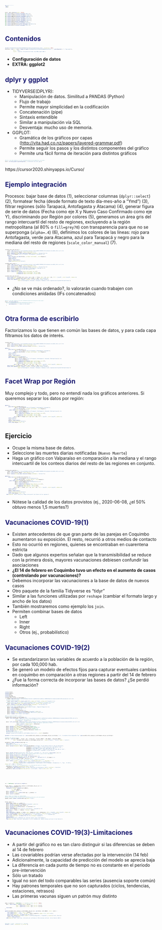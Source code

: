 ```yaml
---
title: "Curso Introductorio al uso de R Studio- Clase 4"
output:
  ioslides_presentation:
    autosize: true
    transition: slower
    logo: logo.png
    code_folding: hide
    toc_float: TRUE 
---
```


<style>
.superbigimage{
    overflow-y:scroll;
    white-space: nowrap;
}
.superbigimage img{
    overflow-y: scroll;
    overflow-x: hidden;
}
.p {
  text-align: right;
}
.reveal section p {
    font-size: 0.5em;
}
.reveal .slides section .slideContent ui li{
    font-size: 0.6em;
    color: red;
}
.reveal section pre code {
    font-size: 0.6em;
}
.future-steps {
  color: MidnightBlue;
}
.otro {
  color: Teal;
}
.Advertencia {
  color: Crimson;
}
code.r{
  font-size: 3px;
}
pre {
  white-space: pre !important;
  overflow-y: scroll !important;
  max-height: 10vh !important;
  font-size: 1px;
}
.small-code pre code {
  font-size: 0.8em;
}
.codefont pre {
    font-size: 2px;
    line-height: 1px;
}
.gdbar img {
    width: 500px !important;
    height: 150px !important;
    margin: 10px 10px;
}
.gdbar {
    width: 550px !important;
    height: 175px !important;
}
slides > slide:not(.nobackground):before {
    right: 0px;    
    width: 200px;
    height: 70px;
    background-size: 1px 1px;
    padding: 0px 0;
}
.forceBreak { -webkit-column-break-after: always; break-after: column; }
slides > slide {
  overflow-x: auto !important;
  overflow-y: auto !important;
}
</style>
<script>
slides > slide:not(.nobackground):before {
  background: none;
}
</script>


```r
knitr::opts_chunk$set(echo = FALSE)
if(!require(dplyr)){install.packages("dplyr")}
if(!require(readxl)){install.packages("readxl")}
if(!require(ggplot2)){install.packages("ggplot2")}
if(!require(tidyr)){install.packages("tidyr")}
if(!require(plotly)){install.packages("plotly")}
if(!require(sjPlot)){install.packages("sjPlot")}
if(!require(lmtest)){install.packages("lmtest")}
if(!require(plm)){install.packages("plm")}
if(!require(broom)){install.packages("broom")}
if(!require(kableExtra)){install.packages("kableExtra")}
if(!require(knitr)){install.packages("knitr")}

```

## Contenidos{.future-steps}

```r
unlink('0c963a043f92e3c567b6afb48d406df5a2f38f5c/presentacion4_cache', recursive = TRUE)
htmltools::img(src = knitr::image_uri(gsub("0c963a043f92e3c567b6afb48d406df5a2f38f5c/","",paste0(getwd(),"/","logo.png"))), 
               alt = 'logo', 
               style = 'opacity: 0.8;position:fixed; top:100%;right:100%')
```

- **Configuración de datos**
- **EXTRA: ggplot2**

## dplyr y ggplot {.future-steps .smaller}

- TIDYVERSE(DPLYR):
  - Manipulación de datos. Similitud a PANDAS (Python)
  - Flujo de trabajo
  - Permite mayor simplicidad en la codificación
  - Concatenación (pipe)
  - Sintaxis entendible
  - Similar a manipulación vía SQL
  - Desventaja: mucho uso de memoria.
- GGPLOT:
  - Gramática de los gráficos por capas (<http://vita.had.co.nz/papers/layered-grammar.pdf>)
  - Permite seguir los pasos y los distintos componentes del gráfico
  - Permite una fácil forma de iteración para distintos gráficos

```r
#knitr::include_graphics("G:/Mi unidad/Alvacast/Curso/Importar_xlsx.png")
knitr::include_graphics(paste0(getwd(),"/rstudioconf_ohi_hex.jpg"))
```

::: notes
https://cursor2020.shinyapps.io/Curso/
::: 

## Ejemplo integración {.future-steps .smaller}

Procesos: bajar base de datos (1), seleccionar columnas (`dplyr::select`) (2), formatear fecha (desde formato de texto día-mes-año a "Ymd") (3), filtrar regiones (sólo Tarapacá, Antofagasta y Atacama) (4), generar figura de serie de datos (Fecha como eje X y Nuevo Caso Confirmado como eje Y), discriminando por Región por colores (5), generamos un área gris del rango intercuartil del resto de regiones, excluyendo a la región metropolitana (al 80% o `fill=grey70`) con transparencia para que no se superponga (`alpha=.4`) (6), definimos los colores de las líneas: rojo para Antofagasta, verde para Atacama, azul para Tarapacá y negro para la mediana del resto de regiones (`scale_color_manual`) (7).

```r
covid19_chile_ant_ata_tar <- 
    readr::read_csv("https://raw.githubusercontent.com/ivanMSC/COVID19_Chile/master/covid19_chile.csv") %>% 
    dplyr::select(Fecha, Region, `Nuevo Confirmado`) %>%
    dplyr::mutate(Fecha=as.Date.character(Fecha,tryFormats = "%d-%m-%Y")) %>% 
    dplyr::filter(Region %in% c("Tarapacá","Antofagasta","Atacama")) %>% 
    ggplot()+
      geom_line(aes(x=as.Date(Fecha), y=`Nuevo Confirmado`, color=Region))+
      scale_x_date()+
      xlab("Fecha")+
      sjPlot::theme_blank()+
      theme(legend.position="bottom")

covid19_chile_resto <-
    readr::read_csv("https://raw.githubusercontent.com/ivanMSC/COVID19_Chile/master/covid19_chile.csv") %>% 
    dplyr::select(Fecha, Region, `Nuevo Confirmado`) %>%
    dplyr::mutate(Fecha=as.Date.character(Fecha,tryFormats = "%d-%m-%Y")) %>% 
    dplyr::filter(!Region %in% c("Tarapacá","Antofagasta","Atacama")) %>% 
    dplyr::filter(!Region %in% c("Metropolitana")) %>% 
    dplyr::group_by(Fecha)%>% 
    dplyr::summarise(mdn=median(`Nuevo Confirmado`,na.rm=T),
                     q1=quantile(`Nuevo Confirmado`,.25,na.rm=T),
                     q3=quantile(`Nuevo Confirmado`,.75,na.rm=T))

covid19_chile_ant_ata_tar+ 
    geom_ribbon(data= covid19_chile_resto, aes(y= mdn, x= Fecha, ymin = q1, ymax = q3), fill = "grey70", color="grey70", alpha=.4)+
    geom_line(data= covid19_chile_resto, aes(x= Fecha, y= mdn, color="black"))+
    scale_color_manual(name= "Región", values = c("red","green","blue","black"), 
                       label=c("Antofagasta","Atacama","Tarapacá","Mediana (resto regiones\nexcluyendo Metropolitana)"))
```

- ¿No se ve más ordenado?, lo valorarán cuando trabajen con condiciones anidadas (IFs concatenados)

```r
#knitr::include_graphics("G:/Mi unidad/Alvacast/Curso/Ejercicio15.png")
knitr::include_graphics(
  #gsub("0c963a043f92e3c567b6afb48d406df5a2f38f5c/","",
       paste0(getwd(),"/","pipe_vs_rest.png")
  )
```


## Otra forma de escribirlo {.future-steps .smaller}

Factorizamos lo que tienen en común las bases de datos, y para cada capa filtramos los datos de interés.

```r
covid19_chile <-
    readr::read_csv("https://raw.githubusercontent.com/ivanMSC/COVID19_Chile/master/covid19_chile.csv") %>% 
    dplyr::select(Fecha, Region, `Nuevo Confirmado`) %>%
    dplyr::mutate(Fecha=as.Date.character(Fecha,tryFormats = "%d-%m-%Y"))

ggplot()+
      geom_line(data=covid19_chile %>% 
                  dplyr::filter(Region %in% c("Tarapacá","Antofagasta","Atacama")),
                aes(x=as.Date(Fecha), y=`Nuevo Confirmado`, color=Region))+
      scale_x_date()+
      xlab("Fecha")+
      sjPlot::theme_blank()+
      theme(legend.position="bottom")+
      geom_ribbon(data= covid19_chile %>% 
                  dplyr::filter(!Region %in% c("Tarapacá","Antofagasta","Atacama","Metropolitana")) %>% 
                  dplyr::group_by(Fecha)%>% 
                  dplyr::summarise(mdn=median(`Nuevo Confirmado`,na.rm=T),
                     q1=quantile(`Nuevo Confirmado`,.25,na.rm=T),
                     q3=quantile(`Nuevo Confirmado`,.75,na.rm=T)), 
                aes(y= mdn, x= Fecha, ymin = q1, ymax = q3), fill = "grey70", color="grey70", alpha=.4)+
    geom_line(data= covid19_chile_resto, aes(x= Fecha, y= mdn,color="black"))+
    scale_color_manual(name= "Región", values = c("red","green","blue","black"), 
                       label=c("Antofagasta","Atacama","Tarapacá","Mediana (resto regiones\nexcluyendo Metropolitana)"))
```

## Facet Wrap por Región {.future-steps .smaller}

Muy complejo y todo, pero no entendí nada los gráficos anteriores. Si queremos separar los datos por región:

```r
ggplot()+
      geom_line(data=covid19_chile %>% 
                  dplyr::filter(Region %in% c("Tarapacá","Antofagasta","Atacama")),
                aes(x=as.Date(Fecha), y=`Nuevo Confirmado`, color=Region))+
        geom_ribbon(data= covid19_chile %>% 
                  dplyr::filter(!Region %in% c("Tarapacá","Antofagasta","Atacama","Metropolitana")) %>% 
                  dplyr::group_by(Fecha)%>% 
                  dplyr::summarise(mdn=median(`Nuevo Confirmado`,na.rm=T),
                     q1=quantile(`Nuevo Confirmado`,.25,na.rm=T),
                     q3=quantile(`Nuevo Confirmado`,.75,na.rm=T)), 
                aes(y= mdn, x= Fecha, ymin = q1, ymax = q3), fill = "grey70", color="grey70", alpha=.4)+
      scale_x_date()+
      xlab("Fecha")+
      sjPlot::theme_blank()+
      theme(legend.position="bottom")+
      facet_wrap(~Region, ncol = 1)
```


## Ejercicio

- Ocupe la misma base de datos.
- Seleccione las muertes diarias notificadas (`Nuevo Muerte`)
- Haga un gráfico con Valparaíso en comparación a la mediana y el rango intercuartil de los conteos diarios del resto de las regiones en conjunto.

```r

covid19_chile_muertes <-
    readr::read_csv("https://raw.githubusercontent.com/ivanMSC/COVID19_Chile/master/covid19_chile.csv") %>% 
    dplyr::select(Fecha, Region, `Nuevo Muerte`) %>%
    dplyr::mutate(Fecha=as.Date.character(Fecha,tryFormats = "%d-%m-%Y"))

ggplot()+
      geom_line(data=covid19_chile_muertes %>% 
                  dplyr::filter(Region %in% c("Valparaíso")),
                aes(x=as.Date(Fecha), y=`Nuevo Muerte`, color=Region))+
        geom_ribbon(data= covid19_chile_muertes %>% 
                  dplyr::filter(!Region %in% c("Valparaíso")) %>% 
                  dplyr::group_by(Fecha)%>% 
                  dplyr::summarise(mdn=median(`Nuevo Muerte`,na.rm=T),
                     q1=quantile(`Nuevo Muerte`,.25,na.rm=T),
                     q3=quantile(`Nuevo Muerte`,.75,na.rm=T)), 
                aes(y= mdn, x= Fecha, ymin = q1, ymax = q3), fill = "grey70", color="grey70", alpha=.4)+
      scale_x_date()+
      xlab("Fecha")+
      sjPlot::theme_blank()+
      theme(legend.position="bottom")+
      facet_wrap(~Region, ncol = 1)+
  labs(caption= "Nota. Área gris, Rango intercuartil del Resto de las regiones")
```

- Nótese la calidad de los datos provistos (ej., 2020-06-08, ¿el 50% obtuvo menos 1,5 muertes?)

## Vacunaciones COVID-19(1) {.future-steps .smaller}

- Existen antecedentes de que gran parte de las parejas en Coquimbo aumentaron su exposición. El resto, recurrió a otros medios de contacto
- Esto no ocurrió en regiones, quienes se encontraban en cuarentena estricta
- Dado que algunos expertos señalan que la transmisibilidad se reduce con la primera dosis, mayores vacunaciones debiesen confundir las asociaciones 
- **¿El 14 de febrero en Coquimbo tuvo un efecto en el aumento de casos (controlando por vacunaciones)?**
- Debemos incorporar las vacunaciones a la base de datos de nuevos casos
- Otro paquete de la familia Tidyverse es "tidyr"
- Similar a las funciones utilizadas por `reshape` (cambiar el formato largo y ancho de los datos)
- También mostraremos como ejemplo los `join`.
- Permiten combinar bases de datos
  - Left
  - Inner
  - Right
  - Otros (ej., probabilístico)

## Vacunaciones COVID-19(2) {.future-steps .smaller}
- Se estandarizaron las variables de acuerdo a la población de la región, por cada 100,000 hab.
- Se generó un modelo de efectos fijos para capturar eventuales cambios en coquimbo en comparación a otras regiones a partir del 14 de febrero
- ¿Fue la forma correcta de incorporar las bases de datos? ¿Se perdió información?

```r
library(tidyr)
library(lmtest)
library(plm)
library(broom)
library(kableExtra)
covid19_chile_vacuna_vs_confirmados <-
    readr::read_csv("https://raw.githubusercontent.com/MinCiencia/Datos-COVID19/master/output/producto76/vacunacion.csv") %>%
  #Formato largo de fechas
    tidyr::pivot_longer(cols=starts_with("20"), names_to="fecha", values_to="recuento") %>% 
  #Formato ancho por tipo de dosis (diferenciando primera y segunda en columnas distintas)
    tidyr::pivot_wider(names_from=starts_with("Dosis"), values_from="recuento") %>% 
    dplyr::mutate(fecha=as.Date.character(fecha,tryFormats = "%Y-%m-%d")) %>% 
  # Unir con la base de datos de casos por Región
    dplyr::left_join(covid19_chile, by=c("fecha"="Fecha", "Region"="Region")) %>% 
    dplyr::filter(Region!="Total") %>% 
    dplyr::select(-Segunda) %>% 
    dplyr::filter(!is.na(Primera)) %>% 
    dplyr::mutate(met=factor(ifelse(Region=="Coquimbo",1,0))) %>% 
    dplyr::mutate(txtime=factor(ifelse(fecha>="2021-02-14",1,0))) %>% 
    dplyr::rename("conf"="Nuevo Confirmado")

#Base de datos de PCR's y UCI's
covid19_chile_vacuna_vs_confirmados %>%     
  dplyr::left_join(readr::read_csv("https://raw.githubusercontent.com/MinCiencia/Datos-COVID19/master/output/producto7/PCR_std.csv"), 
                   #Los criterios para parear es la Región(i) y la fecha(t) 
                   by=c("Region", "fecha")) %>% 
  dplyr::left_join(readr::read_csv("https://raw.githubusercontent.com/MinCiencia/Datos-COVID19/master/output/producto8/UCI_std.csv") %>% 
                     #sacar variables redundantes: código de región, población y número
                     dplyr::select(-`Codigo region`,-Poblacion), 
                   by=c("Region", "fecha")) %>% 
  dplyr::mutate(conf_100mil=(conf/Poblacion)*100000) %>% 
  dplyr::mutate(Primera_100mil= (Primera/Poblacion)*100000) %>% 
  dplyr::mutate(PCR_100mil= (numero.x/Poblacion)*100000) %>% 
  dplyr::mutate(Hosp_UCI_100mil= (numero.y/Poblacion)*100000) %>% 
  as.data.frame() %>% 
  #Para definir la base de datos
  assign("covid19_chile_vacuna_vs_confirmados_std_pcr_uci",., envir=.GlobalEnv)

paste0("La fecha mínima pareada fue ",min(covid19_chile_vacuna_vs_confirmados_std_pcr_uci$fecha),";\n", "La máxima fecha disponible fue ",max(covid19_chile_vacuna_vs_confirmados_std_pcr_uci$fecha))    

# Modelo de efectos fijos
did.reg <- plm(conf_100mil ~ txtime + met + txtime:met + Primera_100mil + PCR_100mil + Hosp_UCI_100mil, 
               data = covid19_chile_vacuna_vs_confirmados_std_pcr_uci,  index=c("Region", "fecha"), model = "within")

parameters::model_parameters(did.reg) %>% 
  data.frame() %>% 
  #Cambiamos los nombres de las variables
  dplyr::mutate(Parameter= dplyr::case_when(Parameter=="txtime1"~"14 de Febrero hasta el día de obtención",
                                       Parameter=="Primera_100mil"~"Primera dosis por cada 100 mil hab.",
                                       Parameter=="PCR_100mil"~"PCR's por cada 100 mil hab.",
                                       Parameter=="Hosp_UCI_100mil"~"Hospitalizaciones por cada 100 mil hab.",
                                       Parameter=="txtime1:met1"~"Coquimbo x 14 de Febrero"
                                       )) %>% 
  dplyr::mutate_at(vars("Coefficient","SE","CI_low", "CI_high","t", "df_error"), funs(round(.,2))) %>% 
  #Aproximamos a 3, de manera que los interesados puedan ver el valor p con 3 decimales
  dplyr::mutate_at(vars("p"), funs(round(.,3))) %>% 
  dplyr::mutate(p=ifelse(p<0.001,"<0.001",as.character(p))) %>% 
  dplyr::mutate(CI_95=paste0(sprintf("%3.2f", CI_low),", ", sprintf("%3.2f", CI_high))) %>% 
  dplyr::select(-CI_low, -CI_high, -df_error) %>% 
  #generar tabla en formato html, definiendo título y nombre de columnas
  knitr::kable(.,format = "html", format.args = list(decimal.mark = ".", big.mark = ","),
               caption = paste0("Tabla 1. Coeficientes Diferencia en Diferencias"),
               col.names = c("Variables Independientes","Coeficiente","Error Estándar","Estadístico t", "Sig", "IC 95%"),
align =c('l',rep('c', 101)))%>%
  #destaca la quinta fila correspondiente a la intervención para el tratado
  kableExtra::row_spec(5,bold=T,hline_after = T) %>% 
    kableExtra::add_footnote(c("Nota. IC 95%= Intervalos de Confianza al 95%"), notation = "none")%>%
  kableExtra::kable_styling(bootstrap_options = c("striped", "hover"),font_size = 13)
```
<br>

```r
se <- function(x) sqrt(var(x)/length(x))

Produc_means <- covid19_chile_vacuna_vs_confirmados_std_pcr_uci %>% 
  dplyr::group_by(Region) %>% 
  transmute(y_median = median(conf_100mil),
            y = conf_100mil, 
            fecha = fecha) %>% 
  dplyr::ungroup() %>% 
  dplyr::mutate(y_pred = predict(did.reg) + y_median) %>% 
  dplyr::select(-y_median)

#OTRA FORMA DE ESTIMAR LOS PREDICTORES
#https://stackoverflow.com/questions/28547614/prediction-with-plm-method
pmodel_fixed <-pmodel.response(did.reg,model='fixed') 


Produc_means %>% 
  gather(type, value, y, y_pred) %>% 
  dplyr::mutate(coquimbo=ifelse(Region=="Coquimbo",1,0)) %>% 
  dplyr::group_by(coquimbo,type,fecha) %>% 
  dplyr::mutate(median=median(value), se=se(value)) %>%
  dplyr::ungroup() %>% 
  dplyr::filter(Region %in% c("Arica y Parinacota", "Coquimbo")) %>% 
  ggplot(aes(x = fecha, y = median, linetype = type))+
  geom_line() +
  geom_ribbon(aes(y= median, x= fecha, ymin = median-se, ymax = median+se), fill = "grey70", color="grey70", alpha=.4)+
  scale_linetype_manual(name="Valores",values=c("solid","dashed"), labels=c("Actual", "Estimado"))+
  facet_wrap(~coquimbo, labeller=as_labeller(c(`0` = "Otras Regiones", `1` = "Coquimbo")))+
  geom_vline(xintercept = as.Date("2021-02-14"),linetype="longdash")+
  theme_blank()+
  ggtitle("Prediciones y Medianas por fecha de nuevos casos confirmados")+
  labs(caption="Nota. Área gris representa el error estandar por región;\nLínea vertical= 14 de Febrero")
```


## Vacunaciones COVID-19(3)-Limitaciones {.future-steps .smaller}
- A partir del gráfico no es tan claro distinguir si las diferencias se deben al 14 de febrero
- Las covariables podrían verse afectadas por la intervención (14 feb)
- Adicionalmente, la capacidad de predicción del modelo se aprecia baja
- La diferencia en cada punto de tiempo no es constante en el periodo pre-intervención
- Sólo un tratado
- Igual no son del todo comparables las series (ausencia soporte común)
- Hay patrones temporales que no son capturados (ciclos, tendencias, estaciones, retrasos)
- Las primeras vacunas siguen un patrón muy distinto

```r
mean_cl_quantile <- function(x, q = c(0.025, 0.975), na.rm = TRUE){
  dat <- data.frame(y = mean(x, na.rm = na.rm),
                    ymin = quantile(x, probs = q[1], na.rm = na.rm),
                    ymax = quantile(x, probs = q[2], na.rm = na.rm))
  return(dat)
}

ggplot(covid19_chile_vacuna_vs_confirmados_std_pcr_uci, aes(fecha, conf_100mil, color = met)) +
    stat_summary(geom = 'line', fun.y = median) +
    stat_summary(geom = "ribbon", fun.data = mean_cl_quantile, alpha = 0.3, fill="red")+
    geom_vline(xintercept = as.Date("2021-02-14")) +
    scale_color_manual(name="Grupo",labels = c("Otras\nRegiones", "Coquimbo"), values=c("red","blue"))+
    sjPlot::theme_sjplot2()+
  labs(caption="Nota. Área roja: intervalos de confianza al 95%;\nLínea vertical: 14 de febrero 2021")
```

```r
#unlink('*_files', recursive = T, force=T)
unlink("*_cache", recursive = T, force= T)
```
